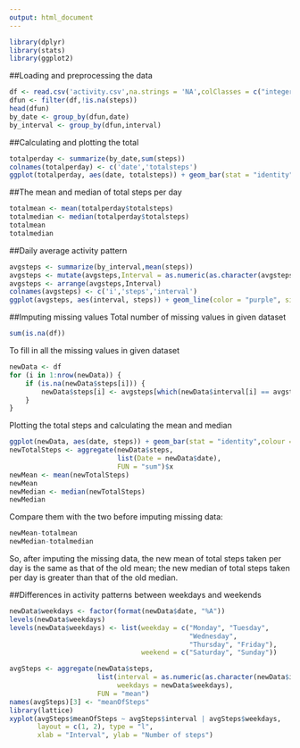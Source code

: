 ```yaml
---
output: html_document
---
```


```r
library(dplyr)
library(stats)
library(ggplot2)
```

##Loading and preprocessing the data
```r
df <- read.csv('activity.csv',na.strings = 'NA',colClasses = c("integer", "Date", "factor"))
dfun <- filter(df,!is.na(steps))
head(dfun)
by_date <- group_by(dfun,date)
by_interval <- group_by(dfun,interval)
```

##Calculating and plotting the total 
```r
totalperday <- summarize(by_date,sum(steps))
colnames(totalperday) <- c('date','totalsteps')
ggplot(totalperday, aes(date, totalsteps)) + geom_bar(stat = "identity", colour = "purple", fill = "purple", width = 0.7) + labs(title = "Total Steps Per Day", x = "Date", y = "Total Steps")
```

##The mean and median of total steps per day
```r
totalmean <- mean(totalperday$totalsteps)
totalmedian <- median(totalperday$totalsteps)
totalmean
totalmedian
```

##Daily average activity pattern
```r
avgsteps <- summarize(by_interval,mean(steps))
avgsteps <- mutate(avgsteps,Interval = as.numeric(as.character(avgsteps$interval)))
avgsteps <- arrange(avgsteps,Interval)
colnames(avgsteps) <- c('i','steps','interval')
ggplot(avgsteps, aes(interval, steps)) + geom_line(color = "purple", size = 0.8) + labs(title = "Time Series Plot of the 5-minute Interval")
```
##Imputing missing values
Total number of missing values in given dataset
```r
sum(is.na(df))
```

To fill in all the missing values in given dataset
```r
newData <- df
for (i in 1:nrow(newData)) {
    if (is.na(newData$steps[i])) {
        newData$steps[i] <- avgsteps[which(newData$interval[i] == avgsteps$interval), ]$steps
    }
}
```
Plotting the total steps and calculating the mean and median
```r
ggplot(newData, aes(date, steps)) + geom_bar(stat = "identity",colour = "purple",fill = "purple",width = 0.7 ) + labs(title = "Histogram of Total Number of Steps Taken Each Day (no missing data)", x = "Date", y = "Total number of steps")
newTotalSteps <- aggregate(newData$steps, 
                           list(Date = newData$date), 
                           FUN = "sum")$x
newMean <- mean(newTotalSteps)
newMean
newMedian <- median(newTotalSteps)
newMedian
```
Compare them with the two before imputing missing data:
```r
newMean-totalmean
newMedian-totalmedian
```
So, after imputing the missing data, the new mean of total steps taken per day is the same as that of the old mean; the new median of total steps taken per day is greater than that of the old median.

##Differences in activity patterns between weekdays and weekends
```r
newData$weekdays <- factor(format(newData$date, "%A"))
levels(newData$weekdays)
levels(newData$weekdays) <- list(weekday = c("Monday", "Tuesday",
                                             "Wednesday", 
                                             "Thursday", "Friday"),
                                 weekend = c("Saturday", "Sunday"))

avgSteps <- aggregate(newData$steps, 
                      list(interval = as.numeric(as.character(newData$interval)), 
                           weekdays = newData$weekdays),
                      FUN = "mean")
names(avgSteps)[3] <- "meanOfSteps"
library(lattice)
xyplot(avgSteps$meanOfSteps ~ avgSteps$interval | avgSteps$weekdays, 
       layout = c(1, 2), type = "l", 
       xlab = "Interval", ylab = "Number of steps")
```